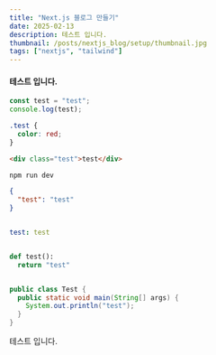 ```yaml
---
title: "Next.js 블로그 만들기"
date: 2025-02-13
description: 테스트 입니다.
thumbnail: /posts/nextjs_blog/setup/thumbnail.jpg
tags: ["nextjs", "tailwind"]
---
```

#### 테스트 입니다.

```jsx
const test = "test";
console.log(test);
```

```css
.test {
  color: red;
}
```

```html
<div class="test">test</div>
```

```bash
npm run dev
```

```json
{
  "test": "test"
}
```

```yaml

test: test

```

```python

def test():
  return "test"

```

```java

public class Test {
  public static void main(String[] args) {
    System.out.println("test");
  }
}

```

테스트 입니다.

